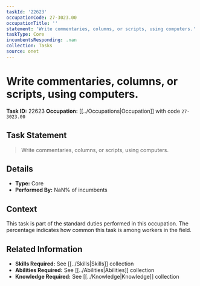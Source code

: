 ```yaml
---
taskId: '22623'
occupationCode: 27-3023.00
occupationTitle: ''
statement: 'Write commentaries, columns, or scripts, using computers.'
taskType: Core
incumbentsResponding: .nan
collection: Tasks
source: onet
---
```

# Write commentaries, columns, or scripts, using computers.

**Task ID:** 22623
**Occupation:** [[../Occupations|Occupation]] with code `27-3023.00`

## Task Statement

> Write commentaries, columns, or scripts, using computers.

## Details

- **Type:** Core
- **Performed By:** NaN% of incumbents

## Context

This task is part of the standard duties performed in this occupation. The percentage indicates how common this task is among workers in the field.

## Related Information

- **Skills Required:** See [[../Skills|Skills]] collection
- **Abilities Required:** See [[../Abilities|Abilities]] collection
- **Knowledge Required:** See [[../Knowledge|Knowledge]] collection
